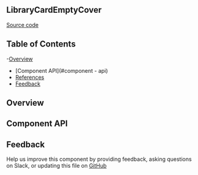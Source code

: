 
<Meta title="MDX/LibraryCardEmptyCover" of={stories} />

## LibraryCardEmptyCover

[Source code](https://github.com/leemonade/bubbles/tree/main/packages/components/library/LibraryCardFooter)

## Table of Contents

-[Overview](#overview)

- [Component API](#component - api)
- [References](#references)
- [Feedback](#feedback)

## Overview

<Primary />

## Component API

<Controls />

## Feedback

Help us improve this component by providing feedback, asking questions on Slack, or updating this file on
[GitHub](https://github.com/leemonade/bubbles/edit/main/packages/components/library/LibraryCardFooter.mdx)
